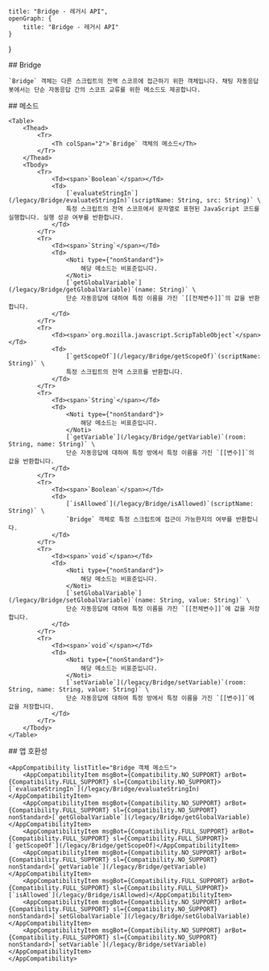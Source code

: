 
    title: "Bridge - 레거시 API",
    openGraph: {
        title: "Bridge - 레거시 API"
    }
}

<Section>
    ## Bridge

    `Bridge` 객체는 다른 스크립트의 전역 스코프에 접근하기 위한 객체입니다. 채팅 자동응답 봇에서는 단순 자동응답 간의 스코프 교류를 위한 메소드도 제공합니다.
</Section>
<Section>
    ## 메소드

    <Table>
        <Thead>
            <Tr>
                <Th colSpan="2">`Bridge` 객체의 메소드</Th>
            </Tr>
        </Thead>
        <Tbody>
            <Tr>
                <Td><span>`Boolean`</span></Td>
                <Td>
                    [`evaluateStringIn`](/legacy/Bridge/evaluateStringIn)`(scriptName: String, src: String)` \
                    특정 스크립트의 전역 스코프에서 문자열로 표현된 JavaScript 코드를 실행합니다. 실행 성공 여부를 반환합니다.
                </Td>
            </Tr>
            <Tr>
                <Td><span>`String`</span></Td>
                <Td>
                    <Noti type={"nonStandard"}>
                        해당 메소드는 비표준입니다.
                    </Noti>
                    [`getGlobalVariable`](/legacy/Bridge/getGlobalVariable)`(name: String)` \
                    단순 자동응답에 대하여 특정 이름을 가진 `[[전체변수]]`의 값을 반환합니다.
                </Td>
            </Tr>
            <Tr>
                <Td><span>`org.mozilla.javascript.ScripTableObject`</span></Td>
                <Td>
                    [`getScopeOf`](/legacy/Bridge/getScopeOf)`(scriptName: String)` \
                    특정 스크립트의 전역 스코프를 반환합니다.
                </Td>
            </Tr>
            <Tr>
                <Td><span>`String`</span></Td>
                <Td>
                    <Noti type={"nonStandard"}>
                        해당 메소드는 비표준입니다.
                    </Noti>
                    [`getVariable`](/legacy/Bridge/getVariable)`(room: String, name: String)` \
                    단순 자동응답에 대하여 특정 방에서 특정 이름을 가진 `[[변수]]`의 값을 반환합니다.
                </Td>
            </Tr>
            <Tr>
                <Td><span>`Boolean`</span></Td>
                <Td>
                    [`isAllowed`](/legacy/Bridge/isAllowed)`(scriptName: String)` \
                    `Bridge` 객체로 특정 스크립트에 접근이 가능한지의 여부를 반환합니다.
                </Td>
            </Tr>
            <Tr>
                <Td><span>`void`</span></Td>
                <Td>
                    <Noti type={"nonStandard"}>
                        해당 메소드는 비표준입니다.
                    </Noti>
                    [`setGlobalVariable`](/legacy/Bridge/setGlobalVariable)`(name: String, value: String)` \
                    단순 자동응답에 대하여 특정 이름을 가진 `[[전체변수]]`에 값을 저장합니다.
                </Td>
            </Tr>
            <Tr>
                <Td><span>`void`</span></Td>
                <Td>
                    <Noti type={"nonStandard"}>
                        해당 메소드는 비표준입니다.
                    </Noti>
                    [`setVariable`](/legacy/Bridge/setVariable)`(room: String, name: String, value: String)` \
                    단순 자동응답에 대하여 특정 방에서 특정 이름을 가진 `[[변수]]`에 값을 저장합니다.
                </Td>
            </Tr>
        </Tbody>
    </Table>
</Section>
<Section>
    ## 앱 호환성

    <AppCompatibility listTitle="Bridge 객체 메소드">
        <AppCompatibilityItem msgBot={Compatibility.NO_SUPPORT} arBot={Compatibility.FULL_SUPPORT} sl={Compatibility.NO_SUPPORT}>[`evaluateStringIn`](/legacy/Bridge/evaluateStringIn)</AppCompatibilityItem>
        <AppCompatibilityItem msgBot={Compatibility.NO_SUPPORT} arBot={Compatibility.FULL_SUPPORT} sl={Compatibility.NO_SUPPORT} nonStandard>[`getGlobalVariable`](/legacy/Bridge/getGlobalVariable)</AppCompatibilityItem>
        <AppCompatibilityItem msgBot={Compatibility.FULL_SUPPORT} arBot={Compatibility.FULL_SUPPORT} sl={Compatibility.FULL_SUPPORT}>[`getScopeOf`](/legacy/Bridge/getScopeOf)</AppCompatibilityItem>
        <AppCompatibilityItem msgBot={Compatibility.NO_SUPPORT} arBot={Compatibility.FULL_SUPPORT} sl={Compatibility.NO_SUPPORT} nonStandard>[`getVariable`](/legacy/Bridge/getVariable)</AppCompatibilityItem>
        <AppCompatibilityItem msgBot={Compatibility.FULL_SUPPORT} arBot={Compatibility.FULL_SUPPORT} sl={Compatibility.FULL_SUPPORT}>[`isAllowed`](/legacy/Bridge/isAllowed)</AppCompatibilityItem>
        <AppCompatibilityItem msgBot={Compatibility.NO_SUPPORT} arBot={Compatibility.FULL_SUPPORT} sl={Compatibility.NO_SUPPORT} nonStandard>[`setGlobalVariable`](/legacy/Bridge/setGlobalVariable)</AppCompatibilityItem>
        <AppCompatibilityItem msgBot={Compatibility.NO_SUPPORT} arBot={Compatibility.FULL_SUPPORT} sl={Compatibility.NO_SUPPORT} nonStandard>[`setVariable`](/legacy/Bridge/setVariable)</AppCompatibilityItem>
    </AppCompatibility>
</Section>